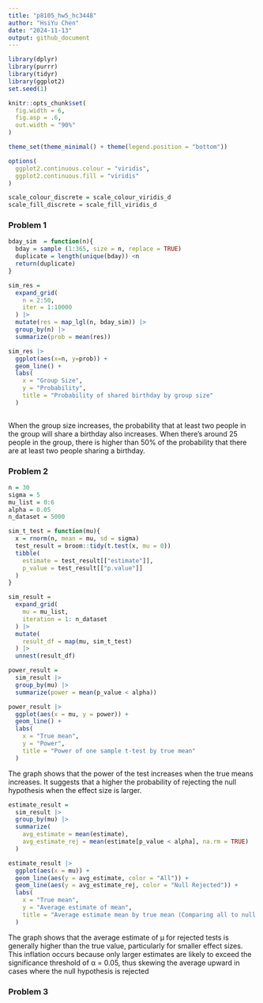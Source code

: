 ```yaml
---
title: "p8105_hw5_hc3448"
author: "HsiYu Chen"
date: "2024-11-13"
output: github_document
---
```


```r
library(dplyr)
library(purrr)
library(tidyr)
library(ggplot2)
set.seed(1)

knitr::opts_chunk$set(
  fig.width = 6,
  fig.asp = .6,
  out.width = "90%"
)

theme_set(theme_minimal() + theme(legend.position = "bottom"))

options(
  ggplot2.continuous.colour = "viridis",
  ggplot2.continuous.fill = "viridis"
)

scale_colour_discrete = scale_colour_viridis_d
scale_fill_discrete = scale_fill_viridis_d
```


### Problem 1

```r
bday_sim  = function(n){
  bday = sample (1:365, size = n, replace = TRUE)
  duplicate = length(unique(bday)) <n
  return(duplicate)
}
```

```r
sim_res = 
  expand_grid(
    n = 2:50,
    iter = 1:10000
  ) |>
  mutate(res = map_lgl(n, bday_sim)) |>
  group_by(n) |>
  summarize(prob = mean(res))
```

```r
sim_res |>
  ggplot(aes(x=n, y=prob)) +
  geom_line() +
  labs(
    x = "Group Size",           
    y = "Probability",        
    title = "Probability of shared birthday by group size" 
  )
  
```
  
When the group size increases, the probability that at least two people in the group will share a birthday also increases. When there's around 25 people in the group, there is higher than 50% of the probability that there are at least two people sharing a birthday. 

### Problem 2

```r
n = 30
sigma = 5
mu_list = 0:6
alpha = 0.05
n_dataset = 5000
```

```r
sim_t_test = function(mu){
  x = rnorm(n, mean = mu, sd = sigma)
  test_result = broom::tidy(t.test(x, mu = 0))
  tibble(
    estimate = test_result[["estimate"]],
    p_value = test_result[["p.value"]]
  )
}

sim_result = 
  expand_grid(
    mu = mu_list,
    iteration = 1: n_dataset
  ) |>
  mutate(
    result_df = map(mu, sim_t_test)
  ) |>
  unnest(result_df)

power_result = 
  sim_result |>
  group_by(mu) |>
  summarize(power = mean(p_value < alpha))

```

```r
power_result |>
  ggplot(aes(x = mu, y = power)) +
  geom_line() +
  labs(
    x = "True mean",           
    y = "Power",        
    title = "Power of one sample t-test by true mean" 
  ) 
```

The graph shows that the power of the test increases when the true means increases. It suggests that a higher the probability of rejecting the null hypothesis when the effect size is larger. 


```r
estimate_result =
  sim_result |>
  group_by(mu) |>
  summarize(
    avg_estimate = mean(estimate),
    avg_estimate_rej = mean(estimate[p_value < alpha], na.rm = TRUE)
  )
```


```r
estimate_result |>
  ggplot(aes(x = mu)) +
  geom_line(aes(y = avg_estimate, color = "All")) +
  geom_line(aes(y = avg_estimate_rej, color = "Null Rejected")) +
  labs(
    x = "True mean",           
    y = "Average estimate of mean",        
    title = "Average estimate mean by true mean (Comparing all to null rejected)" 
  )
```

The graph shows that the average estimate of μ for rejected tests is generally higher than the true value, particularly for smaller effect sizes. This inflation occurs because only larger estimates are likely to exceed the significance threshold of α = 0.05, thus skewing the average upward in cases where the null hypothesis is rejected

### Problem 3

```r

```

